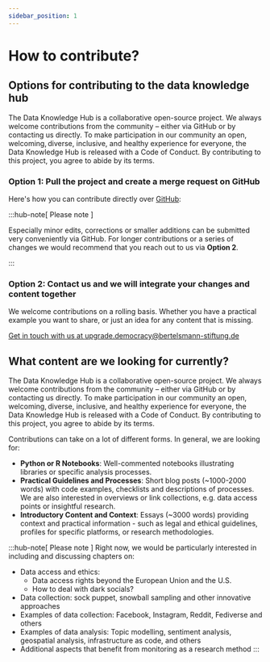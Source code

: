 ```yaml
---
sidebar_position: 1
---
```


# How to contribute?
<LastUpdatedByChip authorOriginal="Clara Ruthardt" createdOn="13.09.2024" />

## Options for contributing to the data knowledge hub

The Data Knowledge Hub is a collaborative open-source project. We always welcome contributions from the community – either via GitHub or by contacting us directly. To make participation in our community an open, welcoming, diverse, inclusive, and healthy experience for everyone, the Data Knowledge Hub is released with a Code of Conduct. By contributing to this project, you agree to abide by its terms.

### Option 1: Pull the project and create a merge request on GitHub

Here's how you can contribute directly over <a href="https://github.com/bertelsmannstift/data-knowledge-hub" class="email-link" target="_blank">GitHub</a>:

<IconList>
  <IconListItem text="Open the Data Knowledge Hub on GitHub." title="1" icon="/img/icons/placeholder.svg" blob="/img/icons/blue-blob-1.svg" />
  <IconListItem text="Fork your own copy of the repository to your personal account." title="2" icon="/img/icons/placeholder.svg" blob="/img/icons/green-blob-1.svg" />
  <IconListItem text="Make your changes and commit them." blob="/img/icons/green-blob-2.svg" icon="/img/icons/placeholder.svg" title="3" />
  <IconListItem text="Open a pull request on GitHub and fill out all the necessary information." title="4" icon="/img/icons/placeholder.svg" blob="/img/icons/blue-blob-2.svg" />
  <IconListItem text="Wait for the maintainers to review your changes." title="5" icon="/img/icons/placeholder.svg" blob="/img/icons/blue-blob-3.svg" />
  <IconListItem text="Once your changes are approved, they will be merged into the main branch." title="6" icon="/img/icons/placeholder.svg" blob="/img/icons/green-blob-3.svg" />
</IconList>

:::hub-note[ Please note ]

Especially minor edits, corrections or smaller additions can be submitted very conveniently via GitHub. For longer contributions or a series of changes we would recommend that you reach out to us via **Option 2**.

:::

### Option 2: Contact us and we will integrate your changes and content together

We welcome contributions on a rolling basis. Whether you have a practical example you want to share, or just an idea for any content that is missing.

<a href="mailto:upgrade.democracy@bertelsmann-stiftung.de" class="email-link-large">Get in touch with us at upgrade.democracy@bertelsmann-stiftung.de</a>

## What content are we looking for currently?

The Data Knowledge Hub is a collaborative open-source project. We always welcome contributions from the community – either via GitHub or by contacting us directly. To make participation in our community an open, welcoming, diverse, inclusive, and healthy experience for everyone, the Data Knowledge Hub is released with a Code of Conduct. By contributing to this project, you agree to abide by its terms.

Contributions can take on a lot of different forms. In general, we are looking for:

- **Python or R Notebooks**: Well-commented notebooks illustrating libraries or specific analysis processes. 
- **Practical Guidelines and Processes**: Short blog posts (~1000-2000 words) with code examples, checklists and descriptions of processes. We are also interested in overviews or link collections, e.g. data access points or insightful research.
- **Introductory Content and Context**: Essays (~3000 words) providing context and practical information - such as legal and ethical guidelines, profiles for specific platforms, or research methodologies. 

:::hub-note[ Please note ]
Right now, we would be particularly interested in including and discussing chapters on:

- Data access and ethics:
  - Data access rights beyond the European Union and the U.S.
  - How to deal with dark socials?
- Data collection: sock puppet, snowball sampling and other innovative approaches
- Examples of data collection: Facebook, Instagram, Reddit, Fediverse and others
- Examples of data analysis: Topic modelling, sentiment analysis, geospatial analysis, infrastructure as code, and others
- Additional aspects that benefit from monitoring as a research method
:::